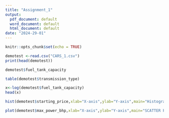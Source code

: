 ---
title: "Assignment_1"
output:
  pdf_document: default
  word_document: default
  html_document: default
date: "2024-29-01"
---

```{r setup, include=FALSE}
knitr::opts_chunk$set(echo = TRUE)
```

```{r}
demotest <-read.csv("CARS_1.csv")
print(head(demotest))
```
```{r}
demotest$fuel_tank_capacity
```
```{r}
table(demotest$transmission_type)
```

```{r}
x<-log(demotest$fuel_tank_capacity)
head(x)
```

```{r}
hist(demotest$starting_price,xlab="X-axis",ylab="Y-axis",main="Histogram of Quantitative Variable",col="blue")
```
```{r}
plot(demotest$max_power_bhp,xlab="X-axis",ylab="Y-axis",main="SCATTER PLOT",pch=6,col="orange")
```

